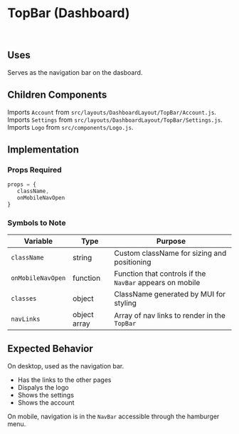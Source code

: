 # TopBar (Dashboard)

<br />

## Uses

Serves as the navigation bar on the dasboard. <br />

## Children Components

Imports `Account` from `src/layouts/DashboardLayout/TopBar/Account.js`.
Imports `Settings` from `src/layouts/DashboardLayout/TopBar/Settings.js`.
Imports `Logo` from `src/components/Logo.js`.

## Implementation

### Props Required

```JavaScript
props = {
   className,
   onMobileNavOpen
}
```

### Symbols to Note

| Variable          | Type         | Purpose                                                  |
| ----------------- | ------------ | -------------------------------------------------------- |
| `className`       | string       | Custom className for sizing and positioning              |
| `onMobileNavOpen` | function     | Function that controls if the `NavBar` appears on mobile |
| `classes`         | object       | ClassName generated by MUI for styling                   |
| `navLinks`        | object array | Array of nav links to render in the `TopBar`             |

## Expected Behavior

On desktop, used as the navigation bar.

-  Has the links to the other pages
-  Dispalys the logo
-  Shows the settings
-  Shows the account

On mobile, navigation is in the `NavBar` accessible through the hamburger menu.
